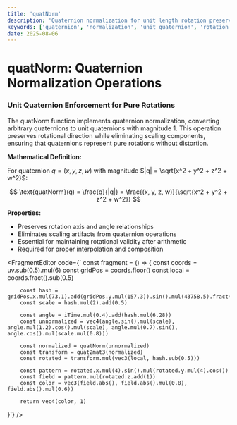 ```yaml
---
title: 'quatNorm'
description: 'Quaternion normalization for unit length rotation preservation'
keywords: ['quaternion', 'normalization', 'unit quaternion', 'rotation', 'magnitude']
date: 2025-08-06
---
```



# quatNorm: Quaternion Normalization Operations

### Unit Quaternion Enforcement for Pure Rotations

The quatNorm function implements quaternion normalization, converting arbitrary quaternions to unit quaternions with magnitude 1. This operation preserves rotational direction while eliminating scaling components, ensuring that quaternions represent pure rotations without distortion.

**Mathematical Definition:**

For quaternion $q = (x, y, z, w)$ with magnitude $|q| = \sqrt{x^2 + y^2 + z^2 + w^2}$:

$$
\text{quatNorm}(q) = \frac{q}{|q|} = \frac{(x, y, z, w)}{\sqrt{x^2 + y^2 + z^2 + w^2}}
$$

**Properties:**

- Preserves rotation axis and angle relationships
- Eliminates scaling artifacts from quaternion operations
- Essential for maintaining rotational validity after arithmetic
- Required for proper interpolation and composition

<FragmentEditor
        code={`
const fragment = () => {
        const coords = uv.sub(0.5).mul(6)
        const gridPos = coords.floor()
        const local = coords.fract().sub(0.5)

        const hash = gridPos.x.mul(73.1).add(gridPos.y.mul(157.3)).sin().mul(43758.5).fract()
        const scale = hash.mul(2).add(0.5)

        const angle = iTime.mul(0.4).add(hash.mul(6.28))
        const unnormalized = vec4(angle.sin().mul(scale), angle.mul(1.2).cos().mul(scale), angle.mul(0.7).sin(), angle.cos().mul(scale.mul(0.8)))

        const normalized = quatNorm(unnormalized)
        const transform = quat2mat3(normalized)
        const rotated = transform.mul(vec3(local, hash.sub(0.5)))

        const pattern = rotated.x.mul(4).sin().mul(rotated.y.mul(4).cos())
        const field = pattern.mul(rotated.z.add(1))
        const color = vec3(field.abs(), field.abs().mul(0.8), field.abs().mul(0.6))

        return vec4(color, 1)

}`}
/>
